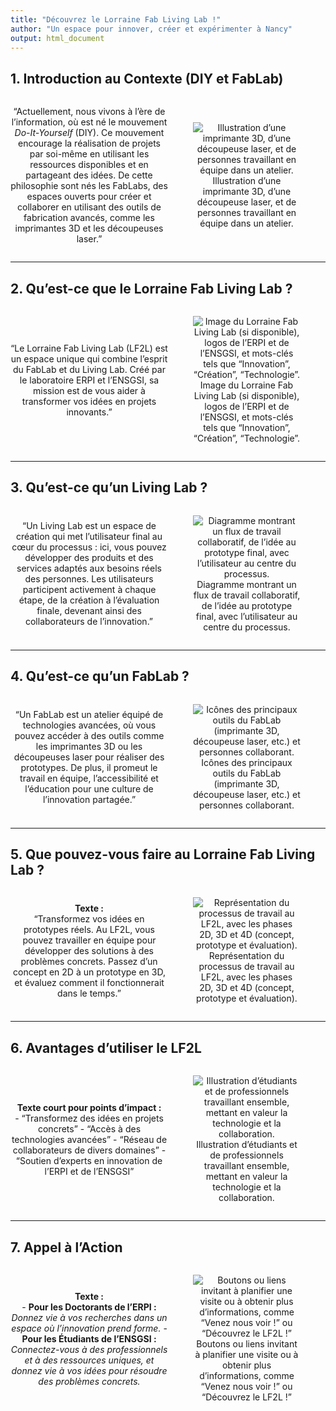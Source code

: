 ```yaml
---
title: "Découvrez le Lorraine Fab Living Lab !"
author: "Un espace pour innover, créer et expérimenter à Nancy"
output: html_document
---
```


## 1. Introduction au Contexte (DIY et FabLab)

<div style="display: flex; align-items: center;">

<div style="flex: 1; text-align: center;">

"Actuellement, nous vivons à l’ère de l’information, où est né le mouvement *Do-It-Yourself* (DIY). Ce mouvement encourage la réalisation de projets par soi-même en utilisant les ressources disponibles et en partageant des idées. De cette philosophie sont nés les FabLabs, des espaces ouverts pour créer et collaborer en utilisant des outils de fabrication avancés, comme les imprimantes 3D et les découpeuses laser."
</div>

<div style="flex: 1; text-align: center;">
![Illustration d’une imprimante 3D, d’une découpeuse laser, et de personnes travaillant en équipe dans un atelier.](..\images\Cortador laser.png)
</div>

</div>

---

## 2. Qu'est-ce que le Lorraine Fab Living Lab ?

<div style="display: flex; align-items: center;">

<div style="flex: 1; text-align: center;">

"Le Lorraine Fab Living Lab (LF2L) est un espace unique qui combine l’esprit du FabLab et du Living Lab. Créé par le laboratoire ERPI et l'ENSGSI, sa mission est de vous aider à transformer vos idées en projets innovants."
</div>

<div style="flex: 1; text-align: center;">
![Image du Lorraine Fab Living Lab (si disponible), logos de l'ERPI et de l'ENSGSI, et mots-clés tels que "Innovation", "Création", "Technologie".](..\images\2d-1.png)
</div>

</div>

---

## 3. Qu'est-ce qu'un Living Lab ?

<div style="display: flex; align-items: center;">

<div style="flex: 1; text-align: center;">
  
"Un Living Lab est un espace de création qui met l’utilisateur final au cœur du processus : ici, vous pouvez développer des produits et des services adaptés aux besoins réels des personnes. Les utilisateurs participent activement à chaque étape, de la création à l’évaluation finale, devenant ainsi des collaborateurs de l'innovation."
</div>

<div style="flex: 1; text-align: center;">
![Diagramme montrant un flux de travail collaboratif, de l’idée au prototype final, avec l’utilisateur au centre du processus.](..\images\4d-1.png)
</div>

</div>

---

## 4. Qu'est-ce qu'un FabLab ?

<div style="display: flex; align-items: center;">

<div style="flex: 1; text-align: center;">
 
"Un FabLab est un atelier équipé de technologies avancées, où vous pouvez accéder à des outils comme les imprimantes 3D ou les découpeuses laser pour réaliser des prototypes. De plus, il promeut le travail en équipe, l’accessibilité et l’éducation pour une culture de l'innovation partagée."
</div>

<div style="flex: 1; text-align: center;">
![Icônes des principaux outils du FabLab (imprimante 3D, découpeuse laser, etc.) et personnes collaborant.](..\images\Impresora3d.png) 
</div>

</div>

---

## 5. Que pouvez-vous faire au Lorraine Fab Living Lab ?

<div style="display: flex; align-items: center;">

<div style="flex: 1; text-align: center;">
**Texte :**  
"Transformez vos idées en prototypes réels. Au LF2L, vous pouvez travailler en équipe pour développer des solutions à des problèmes concrets. Passez d’un concept en 2D à un prototype en 3D, et évaluez comment il fonctionnerait dans le temps."
</div>

<div style="flex: 1; text-align: center;">
![Représentation du processus de travail au LF2L, avec les phases 2D, 3D et 4D (concept, prototype et évaluation).](..\images\4d-1.png)
</div>

</div>

---

## 6. Avantages d’utiliser le LF2L

<div style="display: flex; align-items: center;">

<div style="flex: 1; text-align: center;">
**Texte court pour points d'impact :**  
- "Transformez des idées en projets concrets"
- "Accès à des technologies avancées"
- "Réseau de collaborateurs de divers domaines"
- "Soutien d'experts en innovation de l'ERPI et de l'ENSGSI"
</div>

<div style="flex: 1; text-align: center;">
![Illustration d’étudiants et de professionnels travaillant ensemble, mettant en valeur la technologie et la collaboration.](..\images\4d-1.png)
</div>

</div>

---

## 7. Appel à l’Action

<div style="display: flex; align-items: center;">

<div style="flex: 1; text-align: center;">
**Texte :**  
- **Pour les Doctorants de l’ERPI :** *Donnez vie à vos recherches dans un espace où l’innovation prend forme.*
- **Pour les Étudiants de l’ENSGSI :** *Connectez-vous à des professionnels et à des ressources uniques, et donnez vie à vos idées pour résoudre des problèmes concrets.*
</div>

<div style="flex: 1; text-align: center;">
![Boutons ou liens invitant à planifier une visite ou à obtenir plus d’informations, comme "Venez nous voir !" ou "Découvrez le LF2L !"](..\images\4d-1.png)
</div>

</div>
